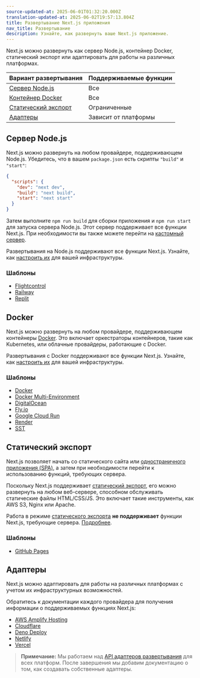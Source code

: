 ```yaml
---
source-updated-at: 2025-06-01T01:32:20.000Z
translation-updated-at: 2025-06-02T19:57:13.804Z
title: Развертывание Next.js приложения
nav_title: Развертывание
description: Узнайте, как развернуть ваше Next.js приложение.
---
```


Next.js можно развернуть как сервер Node.js, контейнер Docker, статический экспорт или адаптировать для работы на различных платформах.

| Вариант развертывания           | Поддерживаемые функции |
| -------------------------------- | ---------------------- |
| [Сервер Node.js](#nodejs-server) | Все                    |
| [Контейнер Docker](#docker)      | Все                    |
| [Статический экспорт](#static-export) | Ограниченные          |
| [Адаптеры](#adapters)            | Зависит от платформы   |

## Сервер Node.js

Next.js можно развернуть на любом провайдере, поддерживающем Node.js. Убедитесь, что в вашем `package.json` есть скрипты `"build"` и `"start"`:

```json filename="package.json"
{
  "scripts": {
    "dev": "next dev",
    "build": "next build",
    "start": "next start"
  }
}
```

Затем выполните `npm run build` для сборки приложения и `npm run start` для запуска сервера Node.js. Этот сервер поддерживает все функции Next.js. При необходимости вы также можете перейти на [кастомный сервер](/docs/app/guides/custom-server).

Развертывания на Node.js поддерживают все функции Next.js. Узнайте, как [настроить их](/docs/app/guides/self-hosting) для вашей инфраструктуры.

### Шаблоны

- [Flightcontrol](https://github.com/nextjs/deploy-flightcontrol)
- [Railway](https://github.com/nextjs/deploy-railway)
- [Replit](https://github.com/nextjs/deploy-replit)

## Docker

Next.js можно развернуть на любом провайдере, поддерживающем контейнеры [Docker](https://www.docker.com/). Это включает оркестраторы контейнеров, такие как Kubernetes, или облачные провайдеры, работающие с Docker.

Развертывания с Docker поддерживают все функции Next.js. Узнайте, как [настроить их](/docs/app/guides/self-hosting) для вашей инфраструктуры.

### Шаблоны

- [Docker](https://github.com/vercel/next.js/tree/canary/examples/with-docker)
- [Docker Multi-Environment](https://github.com/vercel/next.js/tree/canary/examples/with-docker-multi-env)
- [DigitalOcean](https://github.com/nextjs/deploy-digitalocean)
- [Fly.io](https://github.com/nextjs/deploy-fly)
- [Google Cloud Run](https://github.com/nextjs/deploy-google-cloud-run)
- [Render](https://github.com/nextjs/deploy-render)
- [SST](https://github.com/nextjs/deploy-sst)

## Статический экспорт

Next.js позволяет начать со статического сайта или [одностраничного приложения (SPA)](/docs/app/guides/single-page-applications), а затем при необходимости перейти к использованию функций, требующих сервера.

Поскольку Next.js поддерживает [статический экспорт](/docs/app/guides/static-exports), его можно развернуть на любом веб-сервере, способном обслуживать статические файлы HTML/CSS/JS. Это включает такие инструменты, как AWS S3, Nginx или Apache.

Работа в режиме [статического экспорта](/docs/app/guides/static-exports) **не поддерживает** функции Next.js, требующие сервера. [Подробнее](/docs/app/guides/static-exports#unsupported-features).

### Шаблоны

- [GitHub Pages](https://github.com/nextjs/deploy-github-pages)

## Адаптеры

Next.js можно адаптировать для работы на различных платформах с учетом их инфраструктурных возможностей.

Обратитесь к документации каждого провайдера для получения информации о поддерживаемых функциях Next.js:

- [AWS Amplify Hosting](https://docs.amplify.aws/nextjs/start/quickstart/nextjs-app-router-client-components)
- [Cloudflare](https://developers.cloudflare.com/workers/frameworks/framework-guides/nextjs)
- [Deno Deploy](https://docs.deno.com/examples/next_tutorial)
- [Netlify](https://docs.netlify.com/frameworks/next-js/overview/#next-js-support-on-netlify)
- [Vercel](https://vercel.com/docs/frameworks/nextjs)

> **Примечание:** Мы работаем над [API адаптеров развертывания](https://github.com/vercel/next.js/discussions/77740) для всех платформ. После завершения мы добавим документацию о том, как создавать собственные адаптеры.